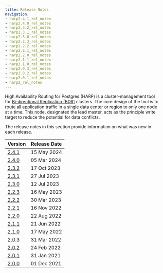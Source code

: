 ```yaml
---
title: Release Notes
navigation:
- harp2.4.1_rel_notes
- harp2.4.0_rel_notes
- harp2.3.2_rel_notes
- harp2.3.1_rel_notes
- harp2.3.0_rel_notes
- harp2.2.3_rel_notes
- harp2.2.2_rel_notes
- harp2.2.1_rel_notes
- harp2.2.0_rel_notes
- harp2.1.1_rel_notes
- harp2.1.0_rel_notes
- harp2.0.3_rel_notes
- harp2.0.2_rel_notes
- harp2.0.1_rel_notes
- harp2_rel_notes
---
```


High Availability Routing for Postgres (HARP) is a cluster-management tool for
[Bi-directional Replication (BDR)](../../bdr/) clusters. The core design of
the tool is to route all application traffic in a single data center or
region to only one node at a time. This node, designated the lead master, acts
as the principle write target to reduce the potential for data conflicts.

The release notes in this section provide information on what was new in each release.

| Version                  | Release Date |
| -----------------------  | ------------ |
| [2.4.1](harp2.4.1_rel_notes)  | 15 May 2024 |
| [2.4.0](harp2.4.0_rel_notes)  | 05 Mar 2024 |
| [2.3.2](harp2.3.2_rel_notes)  | 17 Oct 2023 |
| [2.3.1](harp2.3.1_rel_notes)  | 27 Jul 2023 |
| [2.3.0](harp2.3.0_rel_notes)  | 12 Jul 2023 |
| [2.2.3](harp2.2.3_rel_notes)  | 16 May 2023 |
| [2.2.2](harp2.2.2_rel_notes)  | 30 Mar 2023 |
| [2.2.1](harp2.2.1_rel_notes)  | 16 Nov 2022 |
| [2.2.0](harp2.2.0_rel_notes)  | 22 Aug 2022 |
| [2.1.1](harp2.1.1_rel_notes)  | 21 Jun 2022 |
| [2.1.0](harp2.1.0_rel_notes)  | 17 May 2022 |
| [2.0.3](harp2.0.3_rel_notes)  | 31 Mar 2022 |
| [2.0.2](harp2.0.2_rel_notes)  | 24 Feb 2022 |
| [2.0.1](harp2.0.1_rel_notes)  | 31 Jan 2021 |
| [2.0.0](harp2_rel_notes)      | 01 Dec 2021 |
